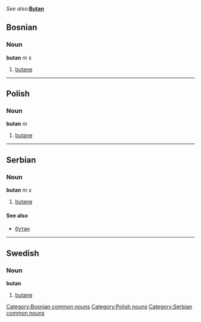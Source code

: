 ''See also: '''''[[Butan]]'''
==Bosnian==
===Noun===
'''butan''' ''m s''
#[[butane]]
[[Category:Bosnian common nouns]]
----
==Polish==
===Noun===
'''butan''' ''m''
#[[butane]]
[[Category:Polish nouns]]
----
==Serbian==
===Noun===
'''butan''' ''m s''
#[[butane]]
====See also====
*[[бутан]]
[[Category:Serbian common nouns]]
----
==Swedish==
===Noun===
'''butan'''
#[[butane]]